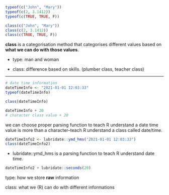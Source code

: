 

```r
typeof(c("John", "Mary"))
typeof(c(2, 3.1412))
typeof(c(TRUE, TRUE, F))
```


```r
class(c("John", "Mary"))
class(c(2, 3.1412))
class(c(TRUE, TRUE, F))
```

**class** is a categorisation method that categorises different values based on **what we can do with those values**.

  
  * type: man and woman
  
  * class: difference based on skills. (plumber class, teacher class)
  
***

```r
# date time information
dateTimeInfo <- "2021-01-01 12:03:33"
typeof(dateTimeInfo)
```


```r
class(dateTimeInfo)
```

```r
dateTimeInfo + 20
# character class value + 20
```

 we can choose proper parsing function to teach R understand a date time value is more than a character--teach R understand a class called date/time.
 
```r
dateTimeInfo2 <- lubridate::ymd_hms("2021-01-01 12:03:33")
class(dateTimeInfo2)
```

  * lubridate::ymd_hms is a parsing function to teach R understand date time. 
 
```r
dateTimeInfo2 + lubridate::seconds(20)
```

type: how we store **raw** information

class: what we (R) can do with different informations















